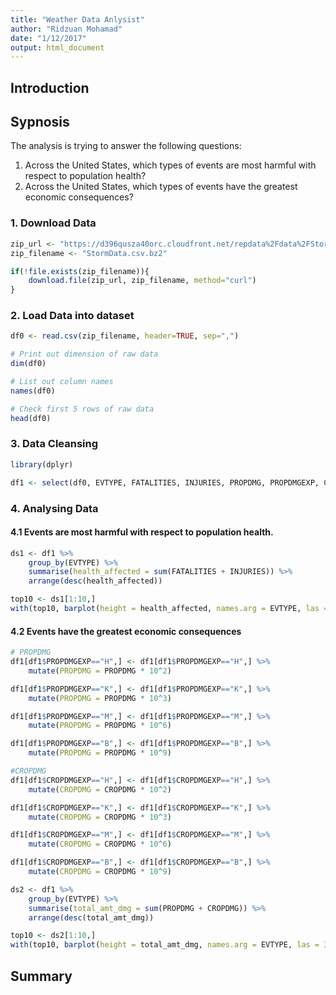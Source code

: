 ```yaml
---
title: "Weather Data Anlysist"
author: "Ridzuan Mohamad"
date: "1/12/2017"
output: html_document
---
```


## Introduction

## Sypnosis

The analysis is trying to answer the following questions:

1. Across the United States, which types of events are most harmful with respect to population health?
2. Across the United States, which types of events have the greatest economic consequences?

### 1. Download Data

```R
zip_url <- "https://d396qusza40orc.cloudfront.net/repdata%2Fdata%2FStormData.csv.bz2"
zip_filename <- "StormData.csv.bz2"

if(!file.exists(zip_filename)){
    download.file(zip_url, zip_filename, method="curl")
}
```

### 2. Load Data into dataset

```R
df0 <- read.csv(zip_filename, header=TRUE, sep=",")

# Print out dimension of raw data
dim(df0)

# List out column names
names(df0)

# Check first 5 rows of raw data
head(df0)
```

### 3. Data Cleansing

```R
library(dplyr)

df1 <- select(df0, EVTYPE, FATALITIES, INJURIES, PROPDMG, PROPDMGEXP, CROPDMG, CROPDMGEXP)
```

### 4. Analysing Data

#### 4.1 Events are most harmful with respect to population health.

```R
ds1 <- df1 %>%
    group_by(EVTYPE) %>%
    summarise(health_affected = sum(FATALITIES + INJURIES)) %>%
    arrange(desc(health_affected))

top10 <- ds1[1:10,]
with(top10, barplot(height = health_affected, names.arg = EVTYPE, las = 3))
```

#### 4.2 Events have the greatest economic consequences

```R
# PROPDMG
df1[df1$PROPDMGEXP=="H",] <- df1[df1$PROPDMGEXP=="H",] %>%
    mutate(PROPDMG = PROPDMG * 10^2)

df1[df1$PROPDMGEXP=="K",] <- df1[df1$PROPDMGEXP=="K",] %>%
    mutate(PROPDMG = PROPDMG * 10^3)

df1[df1$PROPDMGEXP=="M",] <- df1[df1$PROPDMGEXP=="M",] %>%
    mutate(PROPDMG = PROPDMG * 10^6)

df1[df1$PROPDMGEXP=="B",] <- df1[df1$PROPDMGEXP=="B",] %>%
    mutate(PROPDMG = PROPDMG * 10^9)

#CROPDMG
df1[df1$CROPDMGEXP=="H",] <- df1[df1$CROPDMGEXP=="H",] %>%
    mutate(CROPDMG = CROPDMG * 10^2)

df1[df1$CROPDMGEXP=="K",] <- df1[df1$CROPDMGEXP=="K",] %>%
    mutate(CROPDMG = CROPDMG * 10^3)

df1[df1$CROPDMGEXP=="M",] <- df1[df1$CROPDMGEXP=="M",] %>%
    mutate(CROPDMG = CROPDMG * 10^6)

df1[df1$CROPDMGEXP=="B",] <- df1[df1$CROPDMGEXP=="B",] %>%
    mutate(CROPDMG = CROPDMG * 10^9)

ds2 <- df1 %>%
    group_by(EVTYPE) %>%
    summarise(total_amt_dmg = sum(PROPDMG + CROPDMG)) %>%
    arrange(desc(total_amt_dmg))

top10 <- ds2[1:10,]
with(top10, barplot(height = total_amt_dmg, names.arg = EVTYPE, las = 3))
```

## Summary